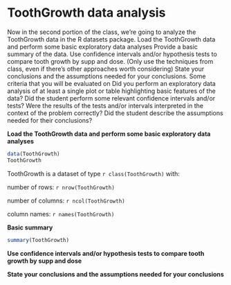 ToothGrowth data analysis
=========================
Now in the second portion of the class, we're going to analyze the ToothGrowth data in the R datasets package. 
Load the ToothGrowth data and perform some basic exploratory data analyses 
Provide a basic summary of the data.
Use confidence intervals and/or hypothesis tests to compare tooth growth by supp and dose. (Only use the techniques from class, even if there's other approaches worth considering)
State your conclusions and the assumptions needed for your conclusions. 
Some criteria that you will be evaluated on
Did you  perform an exploratory data analysis of at least a single plot or table highlighting basic features of the data?
Did the student perform some relevant confidence intervals and/or tests?
Were the results of the tests and/or intervals interpreted in the context of the problem correctly? 
Did the student describe the assumptions needed for their conclusions?

**Load the ToothGrowth data and perform some basic exploratory data analyses**
```r
data(ToothGrowth)
ToothGrowth
```
ToothGrowth is a dataset of type `r class(ToothGrowth)` with:

number of rows: `r nrow(ToothGrowth)`

number of columns: `r ncol(ToothGrowth)`

column names: `r names(ToothGrowth)`

**Basic summary**
```r
summary(ToothGrowth)
```

**Use confidence intervals and/or hypothesis tests to compare tooth growth by supp and dose**

**State your conclusions and the assumptions needed for your conclusions**